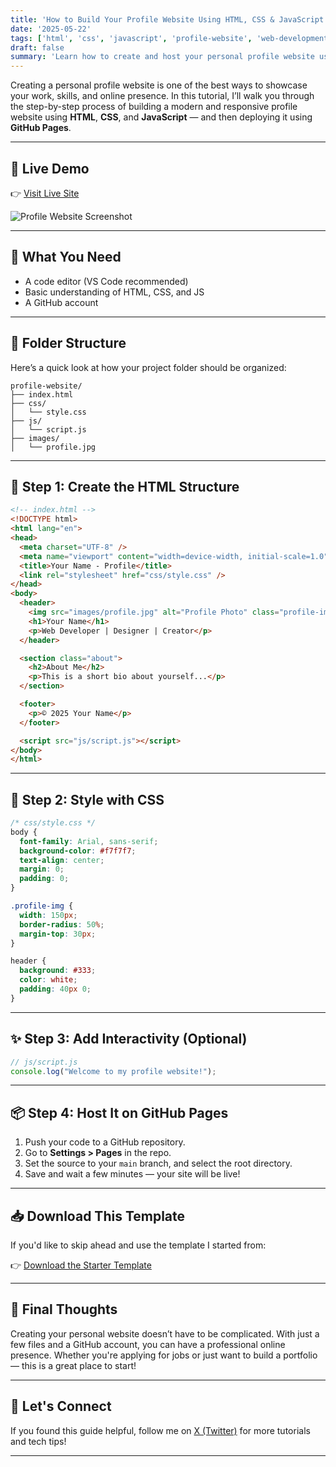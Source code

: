 ```yaml
---
title: 'How to Build Your Profile Website Using HTML, CSS & JavaScript'
date: '2025-05-22'
tags: ['html', 'css', 'javascript', 'profile-website', 'web-development', 'limelite']
draft: false
summary: 'Learn how to create and host your personal profile website using basic web development tools: HTML, CSS, and JavaScript. Perfect for beginners.'
---
```


Creating a personal profile website is one of the best ways to showcase your work, skills, and online presence. In this tutorial, I’ll walk you through the step-by-step process of building a modern and responsive profile website using **HTML**, **CSS**, and **JavaScript** — and then deploying it using **GitHub Pages**.

---

## 🚀 Live Demo

👉 [Visit Live Site](https://limelitech.github.io/profile-website/)

![Profile Website Screenshot](/static/images/twitter-card.png)

---

## 🧰 What You Need

- A code editor (VS Code recommended)
- Basic understanding of HTML, CSS, and JS
- A GitHub account

---

## 📁 Folder Structure

Here’s a quick look at how your project folder should be organized:

```
profile-website/
├── index.html
├── css/
│   └── style.css
├── js/
│   └── script.js
├── images/
│   └── profile.jpg
```

---

## 🧱 Step 1: Create the HTML Structure

```html
<!-- index.html -->
<!DOCTYPE html>
<html lang="en">
<head>
  <meta charset="UTF-8" />
  <meta name="viewport" content="width=device-width, initial-scale=1.0" />
  <title>Your Name - Profile</title>
  <link rel="stylesheet" href="css/style.css" />
</head>
<body>
  <header>
    <img src="images/profile.jpg" alt="Profile Photo" class="profile-img" />
    <h1>Your Name</h1>
    <p>Web Developer | Designer | Creator</p>
  </header>

  <section class="about">
    <h2>About Me</h2>
    <p>This is a short bio about yourself...</p>
  </section>

  <footer>
    <p>© 2025 Your Name</p>
  </footer>

  <script src="js/script.js"></script>
</body>
</html>
```

---

## 🎨 Step 2: Style with CSS

```css
/* css/style.css */
body {
  font-family: Arial, sans-serif;
  background-color: #f7f7f7;
  text-align: center;
  margin: 0;
  padding: 0;
}

.profile-img {
  width: 150px;
  border-radius: 50%;
  margin-top: 30px;
}

header {
  background: #333;
  color: white;
  padding: 40px 0;
}
```

---

## ✨ Step 3: Add Interactivity (Optional)

```js
// js/script.js
console.log("Welcome to my profile website!");
```

---

## 📦 Step 4: Host It on GitHub Pages

1. Push your code to a GitHub repository.
2. Go to **Settings > Pages** in the repo.
3. Set the source to your `main` branch, and select the root directory.
4. Save and wait a few minutes — your site will be live!

---

## 📥 Download This Template

If you'd like to skip ahead and use the template I started from:

👉 [Download the Starter Template](https://limelitech.github.io/profile-website/)

---

## 🎯 Final Thoughts

Creating your personal website doesn’t have to be complicated. With just a few files and a GitHub account, you can have a professional online presence. Whether you're applying for jobs or just want to build a portfolio — this is a great place to start!

---

## 💬 Let's Connect

If you found this guide helpful, follow me on [X (Twitter)](https://x.com/HubLimelite) for more tutorials and tech tips!

---
